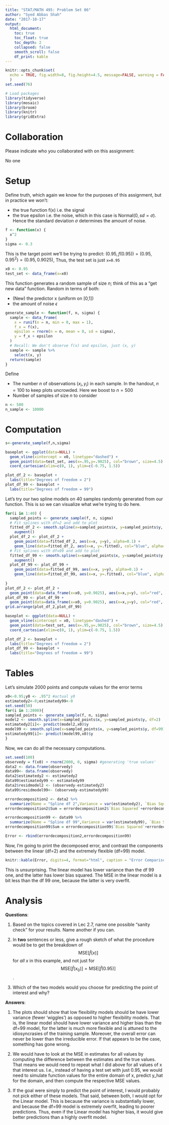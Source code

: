 ```yaml
---
title: "STAT/MATH 495: Problem Set 06"
author: "Syed Abbas Shah"
date: "2017-10-17"
output:
  html_document:
    toc: true
    toc_float: true
    toc_depth: 2
    collapsed: false
    smooth_scroll: false
    df_print: kable
---
```


```r
knitr::opts_chunk$set(
  echo = TRUE, fig.width=8, fig.height=4.5, message=FALSE, warning = FALSE
  )
set.seed(76)

# Load packages
library(tidyverse)
library(mosaic)
library(broom)
library(knitr)
library(gridExtra)
```





# Collaboration

Please indicate who you collaborated with on this assignment: 

No one



# Setup

Define truth, which again we know for the purposes of this assignment, but in
practice we won't:

* the true function f(x) i.e. the signal
* the true epsilon i.e. the noise, which in this case is Normal$(0, sd=\sigma)$.
Hence the standard deviation $\sigma$ determines the amount of noise.

```r
f <- function(x) {
  x^2
}
sigma <- 0.3
```

This is the target point we'll be trying to predict: $(0.95, f(0.95)) = (0.95, 0.95^2) = (0.95, 0.9025)$, Thus, the test set is just `x=0.95`

```r
x0 <- 0.95
test_set <- data_frame(x=x0)
```

This function generates a random sample of size $n$; think of this as a "get new
data" function. Random in terms of both:

* (New) the predictor x (uniform on [0,1])
* the amount of noise $\epsilon$

```r
generate_sample <- function(f, n, sigma) {
  sample <- data_frame(
    x = runif(n = n, min = 0, max = 1),
    f_x = f(x),
    epsilon = rnorm(n = n, mean = 0, sd = sigma),
    y = f_x + epsilon
  )
  # Recall: We don't observe f(x) and epsilon, just (x, y)
  sample <- sample %>% 
    select(x, y)
  return(sample)
}
```

Define

* The number $n$ of observations $(x_i, y_i)$ in each sample. In the handout,
$n=100$ to keep plots uncrowded. Here we boost to $n=500$
* Number of samples of size $n$ to consider

```r
n <- 500
n_sample <- 10000
```


# Computation


```r
s<-generate_sample(f,n,sigma)
```

```r
baseplot <- ggplot(data=NULL) +
  geom_vline(xintercept = x0, linetype="dashed") +
  geom_point(data=test_set, aes(x=.95,y=.9025), col="brown", size=4.5) +
  coord_cartesian(xlim=c(0, 1), ylim=c(-0.75, 1.5))

plot_df_2 <- baseplot +
  labs(title="Degrees of freedom = 2")
plot_df_99 <- baseplot +
  labs(title="Degrees of freedom = 99")
```


Let's try our two spline models on 40 samples randomly generated from our function. This is so we can visualize what we're trying to do here.

```r
for(i in 1:40) {
  sampled_points <- generate_sample(f, n, sigma)
  # Fit splines with df=2 and add to plot
  fitted_df_2 <- smooth.spline(x=sampled_points$x, y=sampled_points$y, df=2) %>%
    augment()
  plot_df_2 <- plot_df_2 +
    geom_point(data=fitted_df_2, aes(x=x, y=y), alpha=0.1) +
    geom_line(data=fitted_df_2, aes(x=x, y=.fitted), col="blue", alpha=.8, size=1.25)
  # Fit splines with df=99 and add to plot
  fitted_df_99 <- smooth.spline(x=sampled_points$x, y=sampled_points$y, df=99) %>%
    augment()
  plot_df_99 <- plot_df_99 +
    geom_point(data=fitted_df_99, aes(x=x, y=y), alpha=0.1) +
    geom_line(data=fitted_df_99, aes(x=x, y=.fitted), col="blue", alpha=0.8, size=1.25)
  
}
plot_df_2 <- plot_df_2 +
  geom_point(data=data_frame(x=x0, y=0.9025), aes(x=x,y=y), col="red", size=4.5)
plot_df_99 <- plot_df_99 +
  geom_point(data=data_frame(x=x0, y=0.9025), aes(x=x,y=y), col="red", size=4.5)
grid.arrange(plot_df_2,plot_df_99)
```

```r
baseplot <- ggplot(data=NULL) +
  geom_vline(xintercept = x0, linetype="dashed") +
  geom_point(data=test_set, aes(x=.95,y=.9025), col="brown", size=4.5) +
  coord_cartesian(xlim=c(0, 1), ylim=c(-0.75, 1.5))

plot_df_2 <- baseplot +
  labs(title="Degrees of freedom = 2")
plot_df_99 <- baseplot +
  labs(title="Degrees of freedom = 99")
```



# Tables


Let's simulate 2000 points and compute values for the error terms


```r
x0<-0.95;y0 <- .95^2 #actual y0
estimatedy2<-0;estimatedy99<-0
set.seed(50)
for(i in 1:2000){  
sampled_points <- generate_sample(f, n, sigma)
model2 <- smooth.spline(x=sampled_points$x, y=sampled_points$y, df=2)
estimatedy2[i]<- predict(model2,x0)$y
model99 <- smooth.spline(x=sampled_points$x, y=sampled_points$y, df=99)
estimatedy99[i]<- predict(model99,x0)$y
}  

```

Now, we can do all the necessary computations.
```r
set.seed(100)
observedy = f(x0) + rnorm(2000, 0, sigma) #generating 'true values'
data2 <- data.frame(observedy)
data99<- data.frame(observedy)
data2$estimatedy2 <- estimatedy2
data99$estimatedy99 <- estimatedy99
data2$residmodel2 <- (observedy-estimatedy2)
data99$residmodel99<- (observedy-estimatedy99)

errordecomposition2 <- data2 %>% 
  summarize(Name = "Spline df 2",Variance = var(estimatedy2), `Bias Squared` =(mean(estimatedy2)-y0)^2, MSE = mean(residmodel2^2), `Irreducible Error` = sigma^2) 
errordecomposition2$Sum = errordecomposition2$`Bias Squared`+errordecomposition2$Variance + errordecomposition2$`Irreducible Error`

errordecomposition99 <- data99 %>%
  summarize(Name = "Spline df 99",Variance = var(estimatedy99), `Bias Squared` =(mean(estimatedy99)-y0)^2, MSE = mean(residmodel99^2), `Irreducible Error` = sigma^2) 
errordecomposition99$Sum = errordecomposition99$`Bias Squared`+errordecomposition99$Variance + errordecomposition99$`Irreducible Error`

Error <- rbind(errordecomposition2,errordecomposition99)
```

Now, I'm going to print the decomposed error, and contrast the components between the linear (df=2) and the extremely flexible (df=99) model.

```r
knitr::kable(Error, digits=4, format="html", caption = "Error Comparison")
```

This is unsurprising. The linear model has lower variance than the df 99 one, and the latter has lower bias squared. The MSE in the linear model is a bit less than the df 99 one, because the latter is very overfit.

# Analysis

**Questions**:

1. Based on the topics covered in Lec 2.7, name one possible "sanity check" for your results. Name another if you can.

2. In **two** sentences or less, give a rough sketch of what the procedure would
be to get the breakdown of $$\mbox{MSE}\left[\widehat{f}(x)\right]$$ for *all*
$x$ in this example, and not just for $$\mbox{MSE}\left[\widehat{f}(x_0)\right]
= \mbox{MSE}\left[\widehat{f}(0.95)\right]$$.

3. Which of the two models would you choose for predicting the point of interest and why?

**Answers**:

1. The plots should show that low flexibility models should be have lower variance (fewer 'wiggles') as opposed to higher flexibility models. That is, the linear model should have lower variance and higher bias than the df=99 model, for the latter is much more flexible and is attuned to the idiosyncrasies of the training sample. 
Moreover, the overall error can never be lower than the irreducible error. If that appears to be the case, something has gone wrong.

2. We would have to look at the MSE in estimates for all values by computing the difference between the estimates and the true values. That means we would need to repeat what I did above for all values of x that interest us. I.e., instead of having a test set with just 0.95, we would need to simulate function values for the entire domain of x, predict y_hat for the domain, and then compute the respective MSE values.

3. If the goal were simply to predict the point of interest, I would probably not pick either of these models. That said, between both, I would opt for the Linear model. This is because the variance is substantially lower, and because the df=99 model is extremely overfit, leading to poorer predictions. Thus, even if the Linear model has higher bias, it would give better predictions than a highly overfit model.



